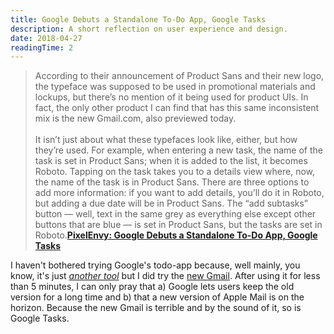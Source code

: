 ```yaml
---
title: Google Debuts a Standalone To-Do App, Google Tasks
description: A short reflection on user experience and design.
date: 2018-04-27
readingTime: 2
---
```


>According to their announcement of Product Sans and their new logo, the typeface was supposed to be used in promotional materials and lockups, but there’s no mention of it being used for product UIs. In fact, the only other product I can find that has this same inconsistent mix is the new Gmail.com, also previewed today.
<br /><br />
It isn’t just about what these typefaces look like, either, but how they’re used. For example, when entering a new task, the name of the task is set in Product Sans; when it is added to the list, it becomes Roboto. Tapping on the task takes you to a details view where, now, the name of the task is in Product Sans. There are three options to add more information: if you want to add details, you’ll do it in Roboto, but adding a due date will be in Product Sans. The “add subtasks” button — well, text in the same grey as everything else except other buttons that are blue — is set in Product Sans, but the tasks are set in Roboto.**<a href="https://pxlnv.com/linklog/google-tasks/">PixelEnvy: Google Debuts a Standalone To-Do App, Google Tasks</a>**

I haven't bothered trying Google's todo-app because, well mainly, you know, it's just <a href="/newtools/">_another tool_</a> but I did try the <a href="https://techcrunch.com/2018/04/25/say-hello-to-the-new-gmail-with-self-destructing-messages-email-snoozing-offline-mode-and-more/">new Gmail</a>. After using it for less than 5 minutes, I can only pray that a) Google lets users keep the old version for a long time and b) that a new version of Apple Mail is on the horizon. Because the new Gmail is terrible and by the sound of it, so is Google Tasks.